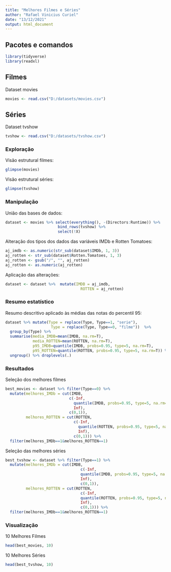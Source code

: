 ```yaml
---
title: "Melhores Filmes e Séries"
author: "Rafael Vinicius Curiel"
date: "13/12/2021"
output: html_document
---
```


## Pacotes e comandos

```r
library(tidyverse)
library(readxl)
```



## Filmes

Dataset movies
```r
movies <- read.csv("D:/datasets/movies.csv")
```


## Séries

Dataset tvshow
```r
tvshow <- read.csv("D:/datasets/tvshow.csv")
```



### Exploração

Visão estrutural filmes:
```r
glimpse(movies)
```


Visão estrutural séries:
```r
glimpse(tvshow)
```


### Manipulação

União das bases de dados:
```r
dataset <- movies %>% select(everything(), -(Directors:Runtime)) %>% 
                       bind_rows(tvshow) %>% 
                       select(!X)
```


Alteração dos tipos dos dados das variáveis IMDb e Rotten Tomatoes:
```r
aj_imdb <- as.numeric(str_sub(dataset$IMDb, 1, 3))
aj_rotten <- str_sub(dataset$Rotten.Tomatoes, 1, 3)
aj_rotten <- gsub("/", "", aj_rotten)
aj_rotten <- as.numeric(aj_rotten)
```


Aplicação das alterações:
```r
dataset <- dataset %>%  mutate(IMDB = aj_imdb,
                                 ROTTEN = aj_rotten)
```




### Resumo estatístico

Resumo descritivo aplicado às médias das notas do percentil 95:
```r
dataset %>% mutate(Type = replace(Type, Type==1, "serie"), 
                    Type = replace(Type, Type==0, "filme"))  %>%
  group_by(Type) %>%
  summarise(media_IMDB=mean(IMDB, na.rm=T),
            media_ROTTEN=mean(ROTTEN, na.rm=T),
            p95_IMDB=quantile(IMDB, probs=0.95, type=5, na.rm=T),
            p95_ROTTEN=quantile(ROTTEN, probs=0.95, type=5, na.rm=T)) %>%
  ungroup() %>% droplevels(.)
```



### Resultados

Seleção dos melhores filmes
```r
best_movies <- dataset %>% filter(Type==0) %>% 
  mutate(melhores_IMDb = cut(IMDB, 
                            c(-Inf,
                              quantile(IMDB, probs=0.95, type=5, na.rm=T),
                              Inf),
                            c(0,1)),
         melhores_ROTTEN = cut(ROTTEN,
                              c(-Inf,
                                quantile(ROTTEN, probs=0.95, type=5, na.rm=T),
                                Inf),
                              c(0,1))) %>% 
  filter(melhores_IMDb==1&melhores_ROTTEN==1)
```


Seleção das melhores séries
```r
best_tvshow <- dataset %>% filter(Type==1) %>% 
  mutate(melhores_IMDb = cut(IMDB, 
                                 c(-Inf,
                                 quantile(IMDB, probs=0.95, type=5, na.rm=T),
                                 Inf),
                                 c(0,1)),
         melhores_ROTTEN = cut(ROTTEN,
                                 c(-Inf,
                                 quantile(ROTTEN, probs=0.95, type=5, na.rm=T),
                                 Inf),
                                 c(0,1))) %>% 
  filter(melhores_IMDb==1&melhores_ROTTEN==1)
```



### Visualização

10 Melhores Filmes
```r
head(best_movies, 10)
```


10 Melhores Séries
```r
head(best_tvshow, 10)
```

